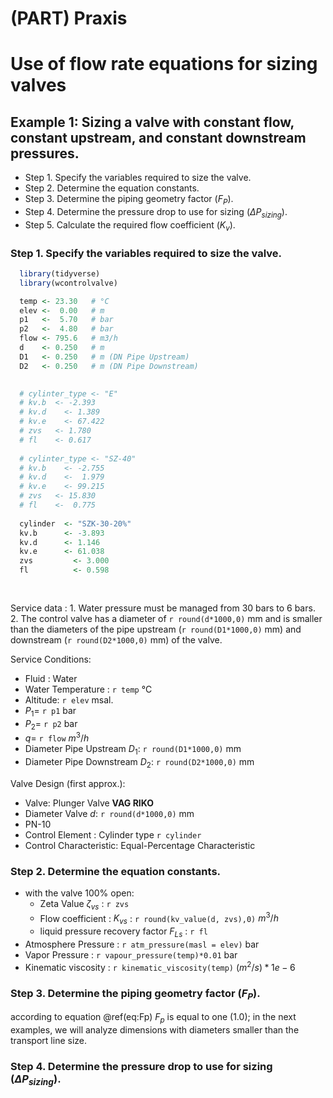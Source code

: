 # (PART) Praxis {-} 

# Use of flow rate equations for sizing valves

## Example 1: Sizing a valve with constant flow, constant upstream, and constant downstream pressures.

   - Step 1. Specify the variables required  to size the valve.
   - Step 2. Determine the equation constants.
   - Step 3. Determine the piping geometry factor ($F_P$).
   - Step 4. Determine the pressure drop to use for sizing ($\Delta{P_{sizing}}).$
   - Step 5. Calculate the required flow coefficient ($K_v$).

### Step 1. Specify the variables required  to size the valve.

```r

  library(tidyverse)
  library(wcontrolvalve)

  temp <- 23.30   # °C
  elev <-  0.00   # m 
  p1   <-  5.70   # bar
  p2   <-  4.80   # bar
  flow <- 795.6   # m3/h
  d    <- 0.250   # m
  D1   <- 0.250   # m (DN Pipe Upstream)
  D2   <- 0.250   # m (DN Pipe Downstream)
  

  # cylinter_type <- "E"
  # kv.b  <- -2.393
  # kv.d	<- 1.389
  # kv.e	<- 67.422
  # zvs	  <- 1.780
  # fl	  <- 0.617
  
  # cylinter_type <- "SZ-40"
  # kv.b	<- -2.755
  # kv.d	<-  1.979
  # kv.e	<- 99.215
  # zvs	  <- 15.830
  # fl	  <-  0.775  
  
  cylinder	<- "SZK-30-20%"
  kv.b      <- -3.893
  kv.d	    <- 1.146
  kv.e      <- 61.038
  zvs	      <- 3.000
  fl	      <- 0.598
  
  
```

Service data : 
  1. Water pressure must be managed from 30 bars to 6 bars.
  2. The control valve has a diameter of `r round(d*1000,0)` mm and is smaller than the diameters of the pipe upstream (`r round(D1*1000,0)` mm) and downstream (`r round(D2*1000,0)` mm)  of the valve.

Service Conditions:

  - Fluid : Water 
  - Water Temperature : `r temp` °C
  - Altitude: `r elev` msal.
  - $P_1 =$ `r p1` bar
  - $P_2 =$ `r p2` bar
  - $q =$ `r flow` $m^3/h$ 
  - Diameter Pipe Upstream $D_1$: `r round(D1*1000,0)` mm  
  - Diameter Pipe Downstream $D_2$: `r round(D2*1000,0)` mm  

Valve Design (first approx.):
  
  - Valve: Plunger Valve **VAG RIKO**
  - Diameter Valve $d$: `r round(d*1000,0)` mm  
  - PN-10
  - Control Element : Cylinder type `r cylinder`
  - Control Characteristic: Equal-Percentage Characteristic

### Step 2. Determine the equation constants.

  - with the valve 100% open: 
    - Zeta Value $\zeta_{vs}$ : `r zvs`
    - Flow coefficient : $K_{vs}$ : `r round(kv_value(d, zvs),0)` $m^3 / h$
    - liquid pressure recovery factor ${F_{L}}_{s}$ : `r fl`
  - Atmosphere Pressure : `r atm_pressure(masl = elev)` bar
  - Vapor Pressure : `r vapour_pressure(temp)*0.01` bar
  - Kinematic viscosity : `r kinematic_viscosity(temp)` $(m^2/s)*1e-6$

### Step 3. Determine the piping geometry factor ($F_P$).

according to equation \@ref(eq:Fp) $F_p$ is equal to one ($1.0$); in the next examples, we will analyze dimensions with diameters smaller than the transport line size.

### Step 4. Determine the pressure drop to use for sizing ($\Delta{P_{sizing}}).$

